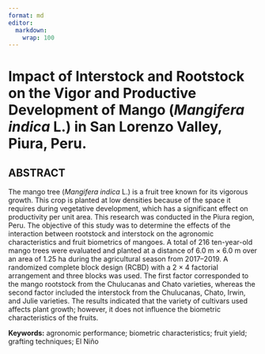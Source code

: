 ```yaml
---
format: md
editor:
  markdown:
    wrap: 100
---
```


# Impact of Interstock and Rootstock on the Vigor and Productive Development of Mango (*Mangifera indica* L.) in San Lorenzo Valley, Piura, Peru.

## ABSTRACT

The mango tree (*Mangifera indica* L.) is a fruit tree known for its vigorous growth. This crop is planted at low densities because of the space it requires during vegetative development, which has a significant effect on productivity per unit area. This research was conducted in the Piura region, Peru. The objective of this study was to determine the effects of the interaction between rootstock and interstock on the agronomic characteristics and fruit biometrics of mangoes. A total of 216 ten-year-old mango trees were evaluated and planted at a distance of 6.0 m × 6.0 m over an area of 1.25 ha during the agricultural season from 2017–2019. A randomized complete block design (RCBD) with a 2 × 4 factorial arrangement and three blocks was used. The first factor corresponded to the mango rootstock from the Chulucanas and Chato varieties, whereas the second factor included the interstock from the Chulucanas, Chato, Irwin, and Julie varieties. The results indicated that the variety of cultivars used affects plant growth; however, it does not influence the biometric characteristics of the fruits.

**Keywords:** agronomic performance; biometric characteristics; fruit yield; grafting techniques; El Niño